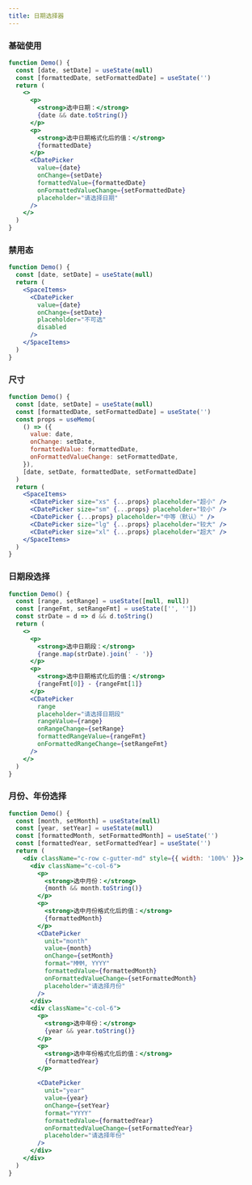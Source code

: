 ```yaml
---
title: 日期选择器
---
```


### 基础使用

```jsx live
function Demo() {
  const [date, setDate] = useState(null)
  const [formattedDate, setFormattedDate] = useState('')
  return (
    <>
      <p>
        <strong>选中日期：</strong>
        {date && date.toString()}
      </p>
      <p>
        <strong>选中日期格式化后的值：</strong>
        {formattedDate}
      </p>
      <CDatePicker
        value={date}
        onChange={setDate}
        formattedValue={formattedDate}
        onFormattedValueChange={setFormattedDate}
        placeholder="请选择日期"
      />
    </>
  )
}
```

### 禁用态

```jsx live
function Demo() {
  const [date, setDate] = useState(null)
  return (
    <SpaceItems>
      <CDatePicker
        value={date}
        onChange={setDate}
        placeholder="不可选"
        disabled
      />
    </SpaceItems>
  )
}
```

### 尺寸

```jsx live
function Demo() {
  const [date, setDate] = useState(null)
  const [formattedDate, setFormattedDate] = useState('')
  const props = useMemo(
    () => ({
      value: date,
      onChange: setDate,
      formattedValue: formattedDate,
      onFormattedValueChange: setFormattedDate,
    }),
    [date, setDate, formattedDate, setFormattedDate]
  )
  return (
    <SpaceItems>
      <CDatePicker size="xs" {...props} placeholder="超小" />
      <CDatePicker size="sm" {...props} placeholder="较小" />
      <CDatePicker {...props} placeholder="中等（默认）" />
      <CDatePicker size="lg" {...props} placeholder="较大" />
      <CDatePicker size="xl" {...props} placeholder="超大" />
    </SpaceItems>
  )
}
```

### 日期段选择

```jsx live
function Demo() {
  const [range, setRange] = useState([null, null])
  const [rangeFmt, setRangeFmt] = useState(['', ''])
  const strDate = d => d && d.toString()
  return (
    <>
      <p>
        <strong>选中日期段：</strong>
        {range.map(strDate).join(' - ')}
      </p>
      <p>
        <strong>选中日期格式化后的值：</strong>
        {rangeFmt[0]} - {rangeFmt[1]}
      </p>
      <CDatePicker
        range
        placeholder="请选择日期段"
        rangeValue={range}
        onRangeChange={setRange}
        formattedRangeValue={rangeFmt}
        onFormattedRangeChange={setRangeFmt}
      />
    </>
  )
}
```

### 月份、年份选择

```jsx live
function Demo() {
  const [month, setMonth] = useState(null)
  const [year, setYear] = useState(null)
  const [formattedMonth, setFormattedMonth] = useState('')
  const [formattedYear, setFormattedYear] = useState('')
  return (
    <div className="c-row c-gutter-md" style={{ width: '100%' }}>
      <div className="c-col-6">
        <p>
          <strong>选中月份：</strong>
          {month && month.toString()}
        </p>
        <p>
          <strong>选中月份格式化后的值：</strong>
          {formattedMonth}
        </p>
        <CDatePicker
          unit="month"
          value={month}
          onChange={setMonth}
          format="MMM, YYYY"
          formattedValue={formattedMonth}
          onFormattedValueChange={setFormattedMonth}
          placeholder="请选择月份"
        />
      </div>
      <div className="c-col-6">
        <p>
          <strong>选中年份：</strong>
          {year && year.toString()}
        </p>
        <p>
          <strong>选中年份格式化后的值：</strong>
          {formattedYear}
        </p>

        <CDatePicker
          unit="year"
          value={year}
          onChange={setYear}
          format="YYYY"
          formattedValue={formattedYear}
          onFormattedValueChange={setFormattedYear}
          placeholder="请选择年份"
        />
      </div>
    </div>
  )
}
```
